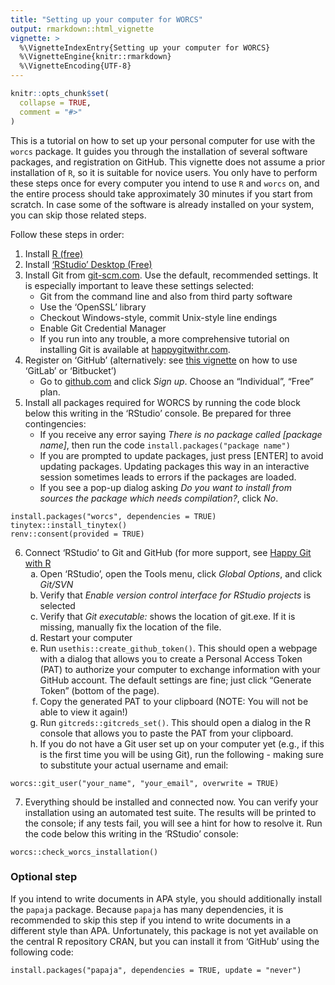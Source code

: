 ```yaml
---
title: "Setting up your computer for WORCS"
output: rmarkdown::html_vignette
vignette: >
  %\VignetteIndexEntry{Setting up your computer for WORCS}
  %\VignetteEngine{knitr::rmarkdown}
  %\VignetteEncoding{UTF-8}
---
```


```r
knitr::opts_chunk$set(
  collapse = TRUE,
  comment = "#>"
)
```

This is a tutorial on how to set up your personal computer for use with the `worcs` package. It guides you through the installation of several software packages, and registration on GitHub. This vignette does not assume a prior installation of `R`, so it is suitable for novice users.
You only have to perform these steps once for every computer you intend to use `R` and `worcs` on, and the entire process should take approximately 30 minutes if you start from scratch.
In case some of the software is already installed on your system, you can skip those related steps.

Follow these steps in order:

1. Install [R (free)](https://CRAN.R-project.org)
2. Install ['RStudio' Desktop (Free)](https://posit.co/download/rstudio-desktop/)
3. Install Git from [git-scm.com](https://git-scm.com/downloads). Use the default, recommended settings. It is especially important to leave these settings selected:
    + Git from the command line and also from third party software  
    <!--*The `worcs` R-package calls Git from the command line*-->
    + Use the 'OpenSSL' library  
    <!--*For secure data transfer with GitHub*-->
    + Checkout Windows-style, commit Unix-style line endings  
    <!--*This is the preferred setting when collaborating with others on different platforms. Be prepared that, on windows, you will receive harmless notifications about LF to CRLF line endings.  *-->
    + Enable Git Credential Manager  
    <!--*For logging in to GitHub*-->
    + If you run into any trouble, a more comprehensive tutorial on installing Git is available at [happygitwithr.com](https://happygitwithr.com/install-git.html).
4. Register on 'GitHub' (alternatively: see [this vignette](https://cjvanlissa.github.io/worcs/articles/git_cloud.html) on how to use 'GitLab' or 'Bitbucket')
    + Go to [github.com](https://github.com/) and click *Sign up*. Choose an "Individual", "Free" plan.
    <!-- + Request a [free academic upgrade](https://help.github.com/en/articles/applying-for-an-educator-or-researcher-discount). This allows you to create *private repositories*, which are only visible to you and selected collaborators, and can be made public when your work is published. -->
5. Install all packages required for WORCS by running the code block below this writing in the 'RStudio' console. Be prepared for three contingencies:  
    + If you receive any error saying *There is no package called [package name]*, then run the code `install.packages("package name")`  
    + If you are prompted to update packages, just press [ENTER] to avoid updating packages. Updating packages this way in an interactive session sometimes leads to errors if the packages are loaded.  
    + If you see a pop-up dialog asking *Do you want to install from sources the package which needs compilation?*, click *No*.


```
install.packages("worcs", dependencies = TRUE)
tinytex::install_tinytex()
renv::consent(provided = TRUE)
```

6. Connect 'RStudio' to Git and GitHub (for more support, see [Happy Git with R](https://happygitwithr.com/)
    a. Open 'RStudio', open the Tools menu, click *Global Options*, and click *Git/SVN*
    a. Verify that *Enable version control interface for RStudio projects* is selected
    a. Verify that *Git executable:* shows the location of git.exe. If it is missing, manually fix the location of the file.
    <!-- a. Click *Create RSA Key*. Do not enter a passphrase. Press *Create*. A window with some information will open, which you can close. -->
    <!-- a. Click *View public key*, and copy the entire text to the clipboard. -->
    a. Restart your computer
    <!-- a. Go to [github.com](https://github.com/) -->
    <!-- a. Click your user icon, click *Settings*, and then select the *SSH and GPG keys* tab. -->
    <!-- a. Click *New SSH key*. Give it an arbitrary name (e.g., your computer ID), and paste the public key from your clipboard into the box labeled *Key*. -->
    <!-- a. Open 'RStudio' again (unless it restarted by itself) -->
    a. Run `usethis::create_github_token()`. This should open a webpage with a dialog that allows you to create a Personal Access Token (PAT) to authorize your computer to exchange information with your GitHub account. The default settings are fine; just click "Generate Token" (bottom of the page).
    a. Copy the generated PAT to your clipboard (NOTE: You will not be able to view it again!)
    a. Run `gitcreds::gitcreds_set()`. This should open a dialog in the R console that allows you to paste the PAT from your clipboard.
    a. If you do not have a Git user set up on your computer yet (e.g., if this is the first time you will be using Git), run the following - making sure to substitute your actual username and email:

```
worcs::git_user("your_name", "your_email", overwrite = TRUE)
```

7. Everything should be installed and connected now. You can verify your installation using an automated test suite. The results will be printed to the console; if any tests fail, you will see a hint for how to resolve it. Run the code below this writing in the 'RStudio' console:

```
worcs::check_worcs_installation()
```

### Optional step

If you intend to write documents in APA style, you should additionally install the `papaja` package.
Because `papaja` has many dependencies, it is recommended to skip this step if you intend to write documents in a different style than APA.
Unfortunately, this package is not yet available on the central R repository CRAN, but you can install it from 'GitHub' using the following code:

```
install.packages("papaja", dependencies = TRUE, update = "never")
```

